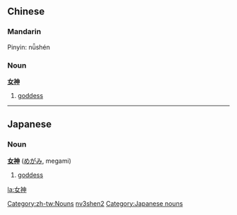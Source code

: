 == Chinese ==
===Mandarin===
Pinyin: nǚshén                                      
===Noun===
'''[[女]][[神]]'''

# [[goddess]]
[[Category:zh-tw:Nouns]]
[[Category:zh-cn:Nouns|nv3shen2]]

----
== Japanese ==                                          
===Noun===
'''[[女]][[神]]''' ([[めがみ]], megami)

# [[goddess]]
[[Category:Japanese nouns]]
[[la:女神]]